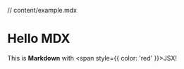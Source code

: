 // content/example.mdx
# Hello MDX

This is **Markdown** with <span style={{ color: 'red' }}>JSX</span>!